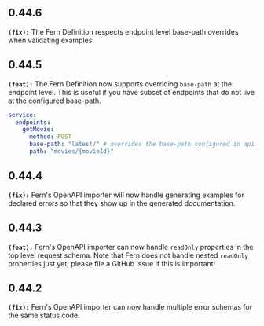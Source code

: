 ## 0.44.6
**`(fix):`** The Fern Definition respects endpoint level base-path overrides when validating examples.


## 0.44.5
**`(feat):`** The Fern Definition now supports overriding `base-path` at the endpoint level.
This is useful if you have subset of endpoints that do not live at the
configured base-path.

```yml imdb.yml
service:
  endpoints:
    getMovie:
      method: POST
      base-path: "latest/" # overrides the base-path configured in api.yml
      path: "movies/{movieId}"
```


## 0.44.4
**`(fix):`** Fern's OpenAPI importer will now handle generating examples for declared
errors so that they show up in the generated documentation.


## 0.44.3
**`(feat):`** Fern's OpenAPI importer can now handle `readOnly` properties in the top level
request schema. Note that Fern does not handle nested `readOnly` properties
just yet; please file a GitHub issue if this is important!


## 0.44.2
**`(fix):`** Fern's OpenAPI importer can now handle multiple error schemas for the
same status code.


